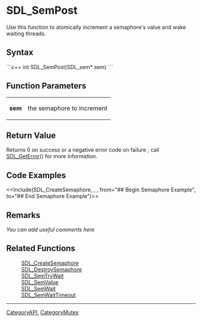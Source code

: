 <!-- pragma section-numbers off -->
<!-- pragma camelcase off -->

= SDL_SemPost =
Use this function to atomically increment a semaphore's value and wake waiting threads.


== Syntax ==
```c++
int SDL_SemPost(SDL_sem* sem)
```

== Function Parameters ==
{|
|'''sem'''
|the semaphore to increment
|}

== Return Value ==
Returns 0 on success or a negative error code on failure ; call [[SDL_GetError]]() for more information.

== Code Examples ==
<<Include(SDL_CreateSemaphore, , , from="## Begin Semaphore Example", to="## End Semaphore Example")>>

== Remarks ==
''You can add useful comments here''

== Related Functions ==
:[[SDL_CreateSemaphore]]
:[[SDL_DestroySemaphore]]
:[[SDL_SemTryWait]]
:[[SDL_SemValue]]
:[[SDL_SemWait]]
:[[SDL_SemWaitTimeout]]

----
[[CategoryAPI]], [[CategoryMutex]]
